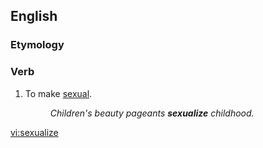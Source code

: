 ==English==
===Etymology===
{{suffix|sexual|ize}}

===Verb===
{{en-verb|sexualiz|es}}

# To make [[sexual]].
#: ''Children's beauty pageants '''sexualize''' childhood.''

[[vi:sexualize]]